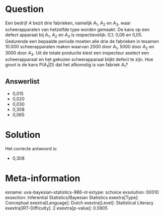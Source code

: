 Question
========

Een bedrijf *A* bezit drie fabrieken, namelijk *A*~1~, *A*~2~ en *A*~3~,
waar scheerapparaten van hetzelfde type worden gemaakt. De kans op een
defect apparaat bij *A*~1~, *A*~2~ en *A*~3~ is respectievelijk: 0,1;
0,06 en 0,05. Gedurende een bepaalde periode moeten alle drie de
fabrieken in tesamen 10.000 scheerapparaten maken waarvan 2000 door *A*~1~, 5000 door *A*~2~ en 3000 door *A*~3~. Uit de totale productie
kiest een inspecteur aselect een scheerapparaat en het gekozen
scheerapparaat blijkt defect te zijn. Hoe groot is de kans
P(*A*~1~\|*D*) dat het afkomstig is van fabriek *A*~1~?

Answerlist
----------

* 0,015
* 0,020
* 0,030
* 0,308
* 0,065

Solution
========

Het correcte antwoord is: 

* 0,308

Meta-information
================
exname: uva-bayesian-statistics-986-nl
extype: schoice
exsolution: 00010
exsection: Inferential Statistics/Bayesian Statistics
exextra[Type]: Conceptual
exextra[Language]: Dutch
exextra[Level]: Statistical Literacy
exextra[IRT-Difficulty]: 2
exextra[p-value]: 0.5905
